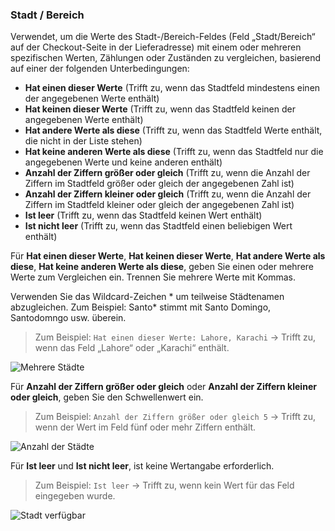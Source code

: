 ### Stadt / Bereich

Verwendet, um die Werte des Stadt-/Bereich-Feldes (Feld „Stadt/Bereich“ auf der Checkout-Seite in der Lieferadresse) mit einem oder mehreren spezifischen Werten, Zählungen oder Zuständen zu vergleichen, basierend auf einer der folgenden Unterbedingungen:

- **Hat einen dieser Werte** (Trifft zu, wenn das Stadtfeld mindestens einen der angegebenen Werte enthält)
- **Hat keinen dieser Werte** (Trifft zu, wenn das Stadtfeld keinen der angegebenen Werte enthält)
- **Hat andere Werte als diese** (Trifft zu, wenn das Stadtfeld Werte enthält, die nicht in der Liste stehen)
- **Hat keine anderen Werte als diese** (Trifft zu, wenn das Stadtfeld nur die angegebenen Werte und keine anderen enthält)
- **Anzahl der Ziffern größer oder gleich** (Trifft zu, wenn die Anzahl der Ziffern im Stadtfeld größer oder gleich der angegebenen Zahl ist)
- **Anzahl der Ziffern kleiner oder gleich** (Trifft zu, wenn die Anzahl der Ziffern im Stadtfeld kleiner oder gleich der angegebenen Zahl ist)
- **Ist leer** (Trifft zu, wenn das Stadtfeld keinen Wert enthält)
- **Ist nicht leer** (Trifft zu, wenn das Stadtfeld einen beliebigen Wert enthält)

Für **Hat einen dieser Werte**, **Hat keinen dieser Werte**, **Hat andere Werte als diese**, **Hat keine anderen Werte als diese**, geben Sie einen oder mehrere Werte zum Vergleichen ein. Trennen Sie mehrere Werte mit Kommas.

<Note>
  Verwenden Sie das Wildcard-Zeichen * um teilweise Städtenamen abzugleichen. Zum Beispiel: Santo* 
  stimmt mit Santo Domingo, Santodomngo usw. überein.
</Note>

> Zum Beispiel: `Hat einen dieser Werte: Lahore, Karachi` → Trifft zu, wenn das Feld „Lahore“ oder „Karachi“ enthält.

<img
  src="/images/essentials/condition-sets/multiple-cities.webp"
  alt="Mehrere Städte"
/>

Für **Anzahl der Ziffern größer oder gleich** oder **Anzahl der Ziffern kleiner oder gleich**, geben Sie den Schwellenwert ein.

> Zum Beispiel: `Anzahl der Ziffern größer oder gleich 5` → Trifft zu, wenn der Wert im Feld fünf oder mehr Ziffern enthält.

<img
  src="/images/essentials/condition-sets/count-cities.webp"
  alt="Anzahl der Städte"
/>

Für **Ist leer** und **Ist nicht leer**, ist keine Wertangabe erforderlich.

> Zum Beispiel: `Ist leer` → Trifft zu, wenn kein Wert für das Feld eingegeben wurde.

<img
  src="/images/essentials/condition-sets/city-available.webp"
  alt="Stadt verfügbar"
/>

